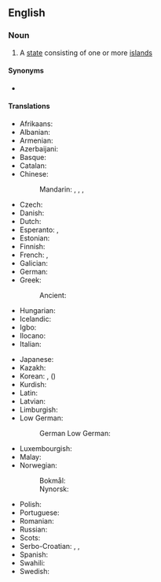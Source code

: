 {{also|island-state}}
==English==
{{wikipedia}}

===Noun===
{{en-noun}}

# A [[state]] consisting of one or more [[island]]s

====Synonyms====
* {{l|en|island country}}

====Translations====
{{trans-top|state consisting of one or more islands}}
* Afrikaans: {{t|af|eilandnasie}}
* Albanian: {{t|sq|shtet ishullor}}
* Armenian: {{t|hy|կղզի-պետություն}}
* Azerbaijani: {{t|az|ada ölkəsi}}
* Basque: {{t|eu|uharte-estatu}}
* Catalan: {{t|ca|estat insular}}
* Chinese:
*: Mandarin: {{t|cmn|島嶼國家|sc=Hani}}, {{t|cmn|岛屿国家|tr=dǎoyǔ guójiā|sc=Hani}}, {{t+|cmn|島國|sc=Hani}}, {{t+|cmn|岛国|tr=dǎoguó|sc=Hani}}
* Czech: {{t|cs|ostrovní stát}}
* Danish: {{t|da|østat}}
* Dutch: {{t+|nl|eilandstaat|m}}
* Esperanto: {{t|eo|landinsulo}}, {{t|eo|insula lando}}
* Estonian: {{t|et|saareriik}}
* Finnish: {{t+|fi|saarivaltio}}
* French: {{t+|fr|pays insulaire|m}}, {{t|fr|état insulaire|m}}
* Galician: {{t|gl|estado insular}}
* German: {{t+|de|Inselstaat|m}}
* Greek: {{t|el|νησιωτικό κράτος}}
*: Ancient: {{t-needed|grc}}
* Hungarian: {{t+|hu|szigetország}}
* Icelandic: {{t+|is|eyríki|n}}
* Igbo: {{t-needed|ig}}
* Ilocano: {{t|ilo|pagilian nga isla}}
* Italian: {{t|it|stato insulare|m}}
{{trans-mid}}
* Japanese: {{t+|ja|島国|tr=しまぐに, shimaguni|sc=Jpan}}
* Kazakh: {{t|kk|аралдық ел|sc=Cyrl}}
* Korean: {{t+|ko|섬나라}}, {{t|ko|도국|sc=Kore}} ({{t+|ko|島國|sc=Kore}})
* Kurdish: {{t|ku|dewleta giravî}}
* Latin: {{t|la|civitas insularis}}
* Latvian: {{t|lv|salu valts}}
* Limburgish: {{t|li|eilandjstaot}}
* Low German:
*: German Low German: {{t|nds-de|Inselstaat}}
* Luxembourgish: {{t|lb|inselstaat}}
* Malay: {{t|ms|negara kepulauan}}
* Norwegian:
*: Bokmål: {{t|nb|øystat}}
*: Nynorsk: {{t|nn|øystat}}
* Polish: {{t|pl|państwo wyspiarskie}}
* Portuguese: {{t|pt|estado insular|m}}
* Romanian: {{t|ro|țară insulară}}
* Russian: {{t|ru|островно́е госуда́рство|n}}
* Scots: {{t|sco|island kintra}}
* Serbo-Croatian: {{qualifier|Bosnian}} {{t|sh|ostrvska država}}, {{qualifier|Croatian}} {{t|sh|otočna država}}, {{t|sh|ostrvska država}}
* Spanish: {{t|es|estado insular|m}}
* Swahili: {{t|sw|nchi za visiwa|cn|cn}}
* Swedish: {{t+|sv|östat|c}}
{{trans-bottom}}